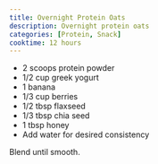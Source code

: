 ```yaml
---
title: Overnight Protein Oats
description: Overnight protein oats
categories: [Protein, Snack]
cooktime: 12 hours
---
```


* 2 scoops protein powder
* 1/2 cup greek yogurt
* 1 banana
* 1/3 cup berries
* 1/2 tbsp flaxseed
* 1/3 tbsp chia seed
* 1 tbsp honey
* Add water for desired consistency

Blend until smooth.
